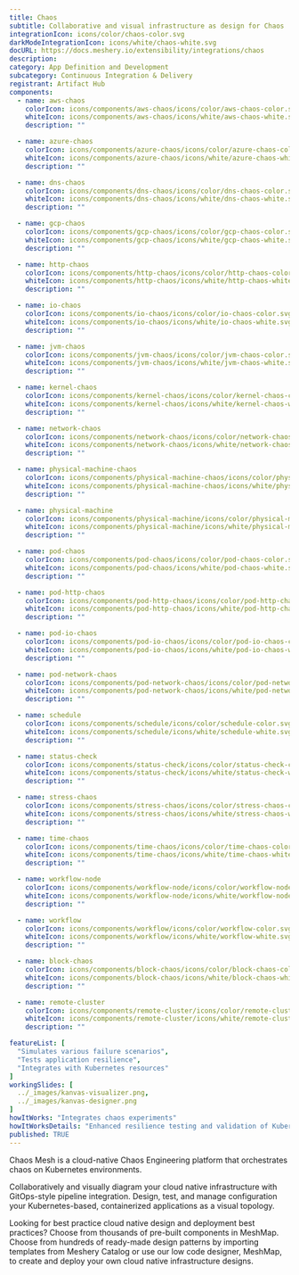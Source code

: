 ```yaml
---
title: Chaos
subtitle: Collaborative and visual infrastructure as design for Chaos
integrationIcon: icons/color/chaos-color.svg
darkModeIntegrationIcon: icons/white/chaos-white.svg
docURL: https://docs.meshery.io/extensibility/integrations/chaos
description: 
category: App Definition and Development
subcategory: Continuous Integration & Delivery
registrant: Artifact Hub
components:
  - name: aws-chaos
    colorIcon: icons/components/aws-chaos/icons/color/aws-chaos-color.svg
    whiteIcon: icons/components/aws-chaos/icons/white/aws-chaos-white.svg
    description: ""

  - name: azure-chaos
    colorIcon: icons/components/azure-chaos/icons/color/azure-chaos-color.svg
    whiteIcon: icons/components/azure-chaos/icons/white/azure-chaos-white.svg
    description: ""

  - name: dns-chaos
    colorIcon: icons/components/dns-chaos/icons/color/dns-chaos-color.svg
    whiteIcon: icons/components/dns-chaos/icons/white/dns-chaos-white.svg
    description: ""

  - name: gcp-chaos
    colorIcon: icons/components/gcp-chaos/icons/color/gcp-chaos-color.svg
    whiteIcon: icons/components/gcp-chaos/icons/white/gcp-chaos-white.svg
    description: ""

  - name: http-chaos
    colorIcon: icons/components/http-chaos/icons/color/http-chaos-color.svg
    whiteIcon: icons/components/http-chaos/icons/white/http-chaos-white.svg
    description: ""

  - name: io-chaos
    colorIcon: icons/components/io-chaos/icons/color/io-chaos-color.svg
    whiteIcon: icons/components/io-chaos/icons/white/io-chaos-white.svg
    description: ""

  - name: jvm-chaos
    colorIcon: icons/components/jvm-chaos/icons/color/jvm-chaos-color.svg
    whiteIcon: icons/components/jvm-chaos/icons/white/jvm-chaos-white.svg
    description: ""

  - name: kernel-chaos
    colorIcon: icons/components/kernel-chaos/icons/color/kernel-chaos-color.svg
    whiteIcon: icons/components/kernel-chaos/icons/white/kernel-chaos-white.svg
    description: ""

  - name: network-chaos
    colorIcon: icons/components/network-chaos/icons/color/network-chaos-color.svg
    whiteIcon: icons/components/network-chaos/icons/white/network-chaos-white.svg
    description: ""

  - name: physical-machine-chaos
    colorIcon: icons/components/physical-machine-chaos/icons/color/physical-machine-chaos-color.svg
    whiteIcon: icons/components/physical-machine-chaos/icons/white/physical-machine-chaos-white.svg
    description: ""

  - name: physical-machine
    colorIcon: icons/components/physical-machine/icons/color/physical-machine-color.svg
    whiteIcon: icons/components/physical-machine/icons/white/physical-machine-white.svg
    description: ""

  - name: pod-chaos
    colorIcon: icons/components/pod-chaos/icons/color/pod-chaos-color.svg
    whiteIcon: icons/components/pod-chaos/icons/white/pod-chaos-white.svg
    description: ""

  - name: pod-http-chaos
    colorIcon: icons/components/pod-http-chaos/icons/color/pod-http-chaos-color.svg
    whiteIcon: icons/components/pod-http-chaos/icons/white/pod-http-chaos-white.svg
    description: ""

  - name: pod-io-chaos
    colorIcon: icons/components/pod-io-chaos/icons/color/pod-io-chaos-color.svg
    whiteIcon: icons/components/pod-io-chaos/icons/white/pod-io-chaos-white.svg
    description: ""

  - name: pod-network-chaos
    colorIcon: icons/components/pod-network-chaos/icons/color/pod-network-chaos-color.svg
    whiteIcon: icons/components/pod-network-chaos/icons/white/pod-network-chaos-white.svg
    description: ""

  - name: schedule
    colorIcon: icons/components/schedule/icons/color/schedule-color.svg
    whiteIcon: icons/components/schedule/icons/white/schedule-white.svg
    description: ""

  - name: status-check
    colorIcon: icons/components/status-check/icons/color/status-check-color.svg
    whiteIcon: icons/components/status-check/icons/white/status-check-white.svg
    description: ""

  - name: stress-chaos
    colorIcon: icons/components/stress-chaos/icons/color/stress-chaos-color.svg
    whiteIcon: icons/components/stress-chaos/icons/white/stress-chaos-white.svg
    description: ""

  - name: time-chaos
    colorIcon: icons/components/time-chaos/icons/color/time-chaos-color.svg
    whiteIcon: icons/components/time-chaos/icons/white/time-chaos-white.svg
    description: ""

  - name: workflow-node
    colorIcon: icons/components/workflow-node/icons/color/workflow-node-color.svg
    whiteIcon: icons/components/workflow-node/icons/white/workflow-node-white.svg
    description: ""

  - name: workflow
    colorIcon: icons/components/workflow/icons/color/workflow-color.svg
    whiteIcon: icons/components/workflow/icons/white/workflow-white.svg
    description: ""

  - name: block-chaos
    colorIcon: icons/components/block-chaos/icons/color/block-chaos-color.svg
    whiteIcon: icons/components/block-chaos/icons/white/block-chaos-white.svg
    description: ""

  - name: remote-cluster
    colorIcon: icons/components/remote-cluster/icons/color/remote-cluster-color.svg
    whiteIcon: icons/components/remote-cluster/icons/white/remote-cluster-white.svg
    description: ""

featureList: [
  "Simulates various failure scenarios",
  "Tests application resilience",
  "Integrates with Kubernetes resources"
]
workingSlides: [
  ../_images/kanvas-visualizer.png,
  ../_images/kanvas-designer.png
]
howItWorks: "Integrates chaos experiments"
howItWorksDetails: "Enhanced resilience testing and validation of Kubernetes applications"
published: TRUE
---
```

<p>
Chaos Mesh is a cloud-native Chaos Engineering platform that orchestrates chaos on Kubernetes environments.
</p>
<p>
    Collaboratively and visually diagram your cloud native infrastructure with GitOps-style pipeline integration. Design, test, and manage configuration your Kubernetes-based, containerized applications as a visual topology.
</p>
<p>
    Looking for best practice cloud native design and deployment best practices? Choose from thousands of pre-built components in MeshMap. Choose from hundreds of ready-made design patterns by importing templates from Meshery Catalog or use our low code designer, MeshMap, to create and deploy your own cloud native infrastructure designs.
</p>
